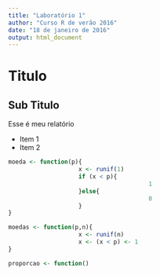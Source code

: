 ```yaml
---
title: "Laboratório 1"
author: "Curso R de verão 2016"
date: "18 de janeiro de 2016"
output: html_document
---
```



# Titulo
## Sub Titulo

Esse é meu relatório

- Item 1
- Item 2

```r
moeda <- function(p){
                    x <- runif(1)
                    if (x < p){
                                        1
                    }else{
                                        0
                    }
}

moedas <- function(p,n){
                    x <- runif(n)
                    x <- (x < p) <- 1
}

proporcao <- function()



```
